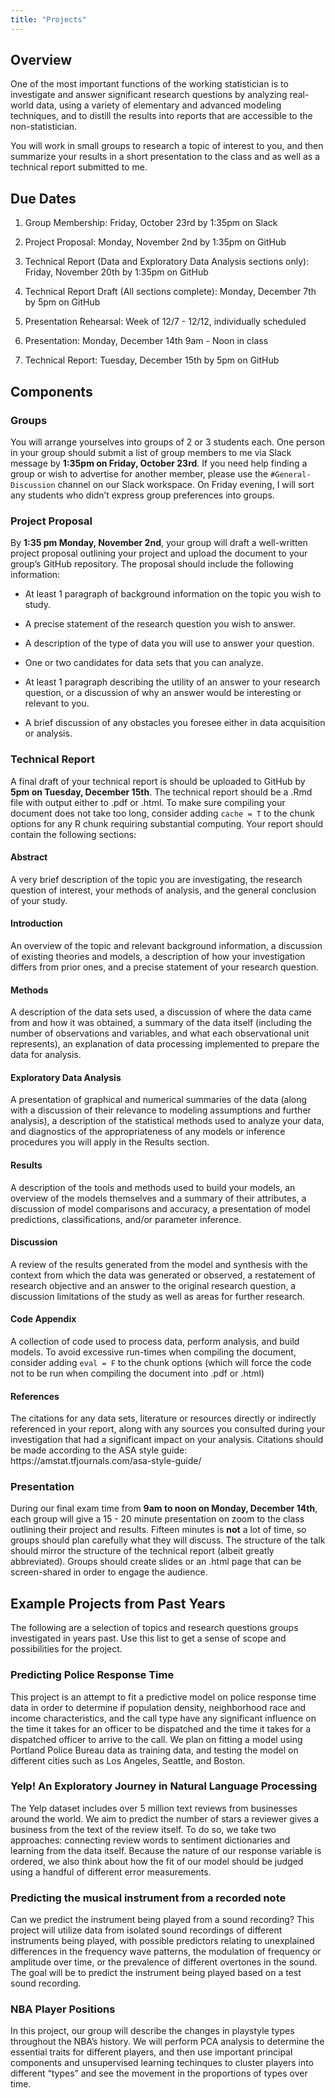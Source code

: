 ```yaml
---
title: "Projects"
---
```


## Overview
One of the most important functions of the working statistician is to investigate and answer significant research questions by analyzing real-world data, using a variety of elementary and advanced modeling techniques, and to distill the results into reports that are accessible to the non-statistician. 

You will work in small groups to research a topic of interest to you, and then summarize your results in a short presentation to the class and as well as a technical report submitted to me.

## Due Dates

1. Group Membership: Friday, October 23rd by 1:35pm on Slack

2. Project Proposal: Monday, November 2nd by 1:35pm on GitHub

3. Technical Report (Data and Exploratory Data Analysis sections only): Friday, November 20th by 1:35pm on GitHub

4. Technical Report Draft (All sections complete): Monday, December 7th by 5pm on GitHub

5. Presentation Rehearsal: Week of 12/7 - 12/12, individually scheduled

6. Presentation: Monday, December 14th 9am - Noon in class

7. Technical Report: Tuesday, December 15th by 5pm on GitHub



## Components

### Groups

You will arrange yourselves into groups of 2 or 3 students each. One person in your group should submit a list of group members to me via Slack message by **1:35pm on Friday, October 23rd**. If you need help finding a group or wish to advertise for another member, please use the `#General-Discussion` channel on our Slack workspace. On Friday evening, I will sort any students who didn't express group preferences into groups.

### Project Proposal

By **1:35 pm Monday, November 2nd**, your group will draft a well-written project proposal outlining your project and upload the document to your group's GitHub repository. The proposal should include the following information:

- At least 1 paragraph of background information on the topic you wish to study.

- A precise statement of the research question you wish to answer.

- A description of the type of data you will use to answer your question.

- One or two candidates for data sets that you can analyze.

- At least 1 paragraph describing the utility of an answer to your research question, or a discussion of why an answer would be interesting or relevant to you.

- A brief discussion of any obstacles you foresee either in data acquisition or analysis.

### Technical Report

A final draft of your technical report is should be uploaded to GitHub by **5pm on Tuesday, December 15th**. The  technical report should be a .Rmd file with output either to .pdf or .html. To make sure compiling your document does not take too long, consider adding `cache = T` to the chunk options for any R chunk requiring substantial computing. Your report should contain the following sections:

#### Abstract

A very brief description of the topic you are investigating, the research question of interest, your methods of analysis, and the general conclusion of your study.

#### Introduction

An overview of the topic and relevant background information, a discussion of existing theories and models, a description of how your investigation differs from prior ones, and a precise statement of your research question.

#### Methods

A description of the data sets used, a discussion of where the data came from and how it was obtained, a summary of the data itself (including the number of observations and variables, and what each observational unit represents), an explanation of data processing implemented to prepare the data for analysis.

#### Exploratory Data Analysis

A presentation of graphical and numerical summaries of the data (along with a discussion of their relevance to modeling assumptions and further analysis), a description of the statistical methods used to analyze your data, and diagnostics of the appropriateness of any models or inference procedures you will apply in the Results section.

#### Results

A description of the tools and methods used to build your models, an overview of the models themselves and a summary of their attributes, a discussion of model comparisons and accuracy, a presentation of model predictions, classifications, and/or parameter inference.

#### Discussion

A review of the results generated from the model and synthesis with the context from which the data was generated or observed, a restatement of research objective and an answer to the original research question, a discussion limitations of the study as well as areas for further research.

#### Code Appendix 

A collection of code used to process data, perform analysis, and build models. To avoid excessive run-times when compiling the document, consider adding `eval = F` to the chunk options (which will force the code not to be run when compiling the document into .pdf or .html)

#### References

The citations for any data sets, literature or resources directly or indirectly referenced in your report, along with any sources you consulted during your investigation that had a significant impact on your analysis. Citations should be made according to the ASA style guide: https://amstat.tfjournals.com/asa-style-guide/

### Presentation

During our final exam time from **9am to noon on Monday, December 14th**, each group will give a 15 - 20 minute presentation on zoom to the class outlining their project and results. Fifteen minutes is **not** a lot of time, so groups should plan carefully what they will discuss. The structure of the talk should mirror the structure of the technical report (albeit greatly abbreviated). Groups should create slides or an .html page that can be screen-shared in order to engage the audience.

## Example Projects from Past Years

The following are a selection of topics and research questions groups investigated in years past. Use this list to get a sense of scope and possibilities for the project.

### Predicting Police Response Time


This project is an attempt to fit a predictive model on police response time data in order to determine if population density, neighborhood race and income characteristics, and the call type have any significant influence on the time it takes for an officer to be dispatched and the time it takes for a dispatched officer to arrive to the call. We plan on fitting a model using Portland Police Bureau data as training data, and testing the model on different cities such as Los Angeles, Seattle, and Boston.



### Yelp! An Exploratory Journey in Natural Language Processing


The Yelp dataset includes over 5 million text reviews from businesses around the world. We aim to predict the number of stars a reviewer gives a business from the text of the review itself. To do so, we take two approaches: connecting review words to sentiment dictionaries and learning from the data itself. Because the nature of our response variable is ordered, we also think about how the fit of our model should be judged using a handful of different error measurements.

### Predicting the musical instrument from a recorded note

Can we predict the instrument being played from a sound recording? This project will utilize data from isolated sound recordings of different instruments being played, with possible predictors relating to unexplained differences in the frequency wave patterns, the modulation of frequency or amplitude over time, or the prevalence of different overtones in the sound. The goal will be to predict the instrument being played based on a test sound recording.

### NBA Player Positions

In this project, our group will describe the changes in playstyle types throughout the NBA's history. We will perform PCA analysis to determine the essential traits for different players, and then use important principal components and unsupervised learning techinques to cluster players into different "types" and see the movement in the proportions of types over time.
